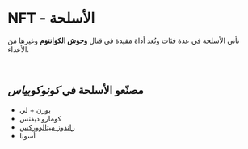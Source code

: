 # NFT - الأسلحة  

تأتي الأسلحة في عدة فئات وتُعد أداة مفيدة في قتال **وحوش الكوانتوم** وغيرها من الأعداء.  

</br>  

## مصنّعو الأسلحة في *كونوكوبياس*  

- بورن + لي  
- كومارو ديفنس  
- [راندوز ميتالووركس](/blockchain/nfts/weapons/randos-metalworks)  
- أسونا  
